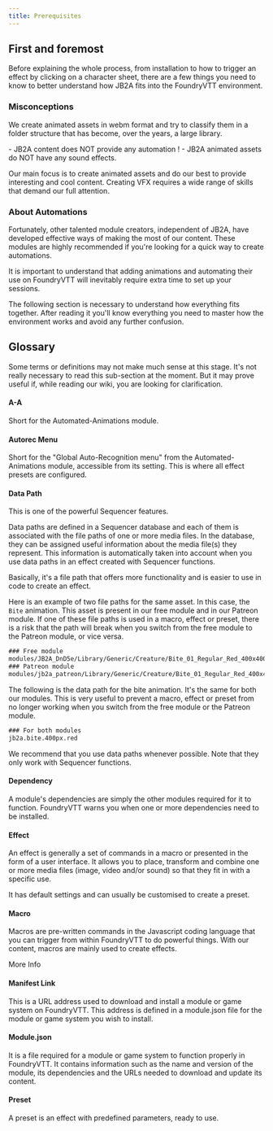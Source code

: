 ```yaml
---
title: Prerequisites
---
```


## First and foremost

Before explaining the whole process, from installation to how to trigger an effect by clicking on a character sheet, there are a few things you need to know to better understand how JB2A fits into the FoundryVTT environment.

### Misconceptions

We create animated assets in webm format and try to classify them in a folder structure that has become, over the years, a large library.

<Aside type="danger" title="Important">
- JB2A content does NOT provide any automation !
- JB2A animated assets do NOT have any sound effects. 
</Aside>

Our main focus is to create animated assets and do our best to provide interesting and cool content. Creating VFX requires a wide range of skills that demand our full attention. 

### About Automations

Fortunately, other talented module creators, independent of JB2A, have developed effective ways of making the most of our content. These modules are highly recommended if you're looking for a quick way to create automations.

<Aside>
It is important to understand that adding animations and automating their use on FoundryVTT will inevitably require extra time to set up your sessions.
</Aside>

The following section is necessary to understand how everything fits together. After reading it you'll know everything you need to master how the environment works and avoid any further confusion.

## Glossary

Some terms or definitions may not make much sense at this stage. It's not really necessary to read this sub-section at the moment. But it may prove useful if, while reading our wiki, you are looking for clarification.

#### A-A

Short for the Automated-Animations module.

<LinkCard title="Automated-Animations" href="/jb2a-wiki/external-resources/community-links#automated-animations" />

#### Autorec Menu

Short for the "Global Auto-Recognition menu" from the Automated-Animations module, accessible from its setting. This is where all effect presets are configured.

<LinkCard title="Automated-Animations" href="/jb2a-wiki/external-resources/community-links#automated-animations" />

#### Data Path

This is one of the powerful Sequencer features. 

<LinkCard title="Sequencer" href="/jb2a-wiki/external-resources/community-links#sequencer" />

Data paths are defined in a Sequencer database and each of them is associated with the file paths of one or more media files. In the database, they can be assigned useful information about the media file(s) they represent. This information is automatically taken into account when you use data paths in an effect created with Sequencer functions.

Basically, it's a file path that offers more functionality and is easier to use in code to create an effect.

Here is an example of two file paths for the same asset. In this case, the `Bite` animation. This asset is present in our free module and in our Patreon module. If one of these file paths is used in a macro, effect or preset, there is a risk that the path will break when you switch from the free module to the Patreon module, or vice versa.

  ```txt title="File path example" "JB2A_DnD5e" "jb2a_patreon"
  ### Free module
  modules/JB2A_DnD5e/Library/Generic/Creature/Bite_01_Regular_Red_400x400.webm
  ### Patreon module
  modules/jb2a_patreon/Library/Generic/Creature/Bite_01_Regular_Red_400x400.webm
  ```
The following is the data path for the bite animation. It's the same for both our modules. This is very useful to prevent a macro, effect or preset from no longer working when you switch from the free module or the Patreon module.

  ```txt title="Data path example"
  ### For both modules
  jb2a.bite.400px.red
  ```
We recommend that you use data paths whenever possible. Note that they only work with Sequencer functions.

#### Dependency

A module's dependencies are simply the other modules required for it to function. FoundryVTT warns you when one or more dependencies need to be installed.

#### Effect

An effect is generally a set of commands in a macro or presented in the form of a user interface. It allows you to place, transform and combine one or more media files (image, video and/or sound) so that they fit in with a specific use. 

It has default settings and can usually be customised to create a preset.

#### Macro

Macros are pre-written commands in the Javascript coding language that you can trigger from within FoundryVTT to do powerful things. With our content, macros are mainly used to create effects. 

<LinkButton href="https://foundryvtt.com/article/macros/" icon="external" variant="secondary">More Info</LinkButton>

#### Manifest Link

This is a URL address used to download and install a module or game system on FoundryVTT. This address is defined in a module.json file for the module or game system you wish to install.

#### Module.json

It is a file required for a module or game system to function properly in FoundryVTT. It contains information such as the name and version of the module, its dependencies and the URLs needed to download and update its content.

#### Preset

A preset is an effect with predefined parameters, ready to use.
